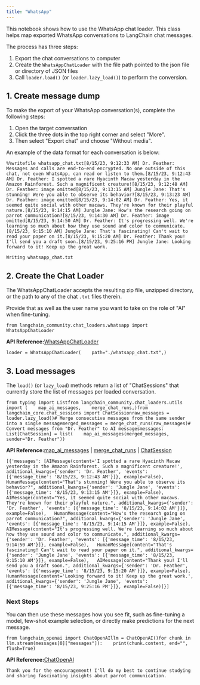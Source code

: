 ```yaml
---
title: "WhatsApp"
---
```


This notebook shows how to use the WhatsApp chat loader. This class helps map exported WhatsApp conversations to LangChain chat messages.

The process has three steps:

1. Export the chat conversations to computer
2. Create the `WhatsAppChatLoader` with the file path pointed to the json file or directory of JSON files
3. Call `loader.load()` (or `loader.lazy_load()`) to perform the conversion.

## 1. Create message dump

To make the export of your WhatsApp conversation(s), complete the following steps:

1. Open the target conversation
2. Click the three dots in the top right corner and select "More".
3. Then select "Export chat" and choose "Without media".

An example of the data format for each conversation is below:

```
%%writefile whatsapp_chat.txt[8/15/23, 9:12:33 AM] Dr. Feather: ‎Messages and calls are end-to-end encrypted. No one outside of this chat, not even WhatsApp, can read or listen to them.[8/15/23, 9:12:43 AM] Dr. Feather: I spotted a rare Hyacinth Macaw yesterday in the Amazon Rainforest. Such a magnificent creature!‎[8/15/23, 9:12:48 AM] Dr. Feather: ‎image omitted[8/15/23, 9:13:15 AM] Jungle Jane: That's stunning! Were you able to observe its behavior?‎[8/15/23, 9:13:23 AM] Dr. Feather: ‎image omitted[8/15/23, 9:14:02 AM] Dr. Feather: Yes, it seemed quite social with other macaws. They're known for their playful nature.[8/15/23, 9:14:15 AM] Jungle Jane: How's the research going on parrot communication?‎[8/15/23, 9:14:30 AM] Dr. Feather: ‎image omitted[8/15/23, 9:14:50 AM] Dr. Feather: It's progressing well. We're learning so much about how they use sound and color to communicate.[8/15/23, 9:15:10 AM] Jungle Jane: That's fascinating! Can't wait to read your paper on it.[8/15/23, 9:15:20 AM] Dr. Feather: Thank you! I'll send you a draft soon.[8/15/23, 9:25:16 PM] Jungle Jane: Looking forward to it! Keep up the great work.
```

```
Writing whatsapp_chat.txt
```

## 2. Create the Chat Loader

The WhatsAppChatLoader accepts the resulting zip file, unzipped directory, or the path to any of the chat `.txt` files therein.

Provide that as well as the user name you want to take on the role of "AI" when fine-tuning.

```
from langchain_community.chat_loaders.whatsapp import WhatsAppChatLoader
```

**API Reference:**[WhatsAppChatLoader](https://python.langchain.com/api_reference/community/chat_loaders/langchain_community.chat_loaders.whatsapp.WhatsAppChatLoader.html)

```
loader = WhatsAppChatLoader(    path="./whatsapp_chat.txt",)
```

## 3. Load messages

The `load()` (or `lazy_load`) methods return a list of "ChatSessions" that currently store the list of messages per loaded conversation.

```
from typing import Listfrom langchain_community.chat_loaders.utils import (    map_ai_messages,    merge_chat_runs,)from langchain_core.chat_sessions import ChatSessionraw_messages = loader.lazy_load()# Merge consecutive messages from the same sender into a single messagemerged_messages = merge_chat_runs(raw_messages)# Convert messages from "Dr. Feather" to AI messagesmessages: List[ChatSession] = list(    map_ai_messages(merged_messages, sender="Dr. Feather"))
```

**API Reference:**[map\_ai\_messages](https://python.langchain.com/api_reference/community/chat_loaders/langchain_community.chat_loaders.utils.map_ai_messages.html) | [merge\_chat\_runs](https://python.langchain.com/api_reference/community/chat_loaders/langchain_community.chat_loaders.utils.merge_chat_runs.html) | [ChatSession](https://python.langchain.com/api_reference/core/chat_sessions/langchain_core.chat_sessions.ChatSession.html)

```
[{'messages': [AIMessage(content='I spotted a rare Hyacinth Macaw yesterday in the Amazon Rainforest. Such a magnificent creature!', additional_kwargs={'sender': 'Dr. Feather', 'events': [{'message_time': '8/15/23, 9:12:43 AM'}]}, example=False),   HumanMessage(content="That's stunning! Were you able to observe its behavior?", additional_kwargs={'sender': 'Jungle Jane', 'events': [{'message_time': '8/15/23, 9:13:15 AM'}]}, example=False),   AIMessage(content="Yes, it seemed quite social with other macaws. They're known for their playful nature.", additional_kwargs={'sender': 'Dr. Feather', 'events': [{'message_time': '8/15/23, 9:14:02 AM'}]}, example=False),   HumanMessage(content="How's the research going on parrot communication?", additional_kwargs={'sender': 'Jungle Jane', 'events': [{'message_time': '8/15/23, 9:14:15 AM'}]}, example=False),   AIMessage(content="It's progressing well. We're learning so much about how they use sound and color to communicate.", additional_kwargs={'sender': 'Dr. Feather', 'events': [{'message_time': '8/15/23, 9:14:50 AM'}]}, example=False),   HumanMessage(content="That's fascinating! Can't wait to read your paper on it.", additional_kwargs={'sender': 'Jungle Jane', 'events': [{'message_time': '8/15/23, 9:15:10 AM'}]}, example=False),   AIMessage(content="Thank you! I'll send you a draft soon.", additional_kwargs={'sender': 'Dr. Feather', 'events': [{'message_time': '8/15/23, 9:15:20 AM'}]}, example=False),   HumanMessage(content='Looking forward to it! Keep up the great work.', additional_kwargs={'sender': 'Jungle Jane', 'events': [{'message_time': '8/15/23, 9:25:16 PM'}]}, example=False)]}]
```

### Next Steps

You can then use these messages how you see fit, such as fine-tuning a model, few-shot example selection, or directly make predictions for the next message.

```
from langchain_openai import ChatOpenAIllm = ChatOpenAI()for chunk in llm.stream(messages[0]["messages"]):    print(chunk.content, end="", flush=True)
```

**API Reference:**[ChatOpenAI](https://python.langchain.com/api_reference/openai/chat_models/langchain_openai.chat_models.base.ChatOpenAI.html)

```
Thank you for the encouragement! I'll do my best to continue studying and sharing fascinating insights about parrot communication.
```
